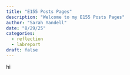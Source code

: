 ```yaml
---
title: "E155 Posts Pages"
description: "Welcome to my E155 Posts Pages"
author: "Sarah Yandell"
date: "8/29/25"
categories:
  - reflection
  - labreport
draft: false
---
```

hi
